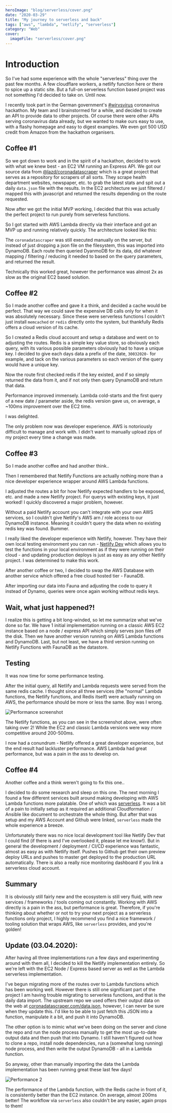 ```yaml
---
heroImage: "blog/serverless/cover.png"
date: "2020-03-29"
title: "My journey to serverless and back"
tags: ["aws", "lambda", "netlify", "serverless"]
category: "Web"
cover:
  imageFile: "serverless/cover.png"
---
```


# Introduction

So I've had some experience with the whole "serverless" thing over the past few months. A few cloudflare workers, a netlify function here or there to spice up a static site. But a full-on serverless function based project was not something I'd decided to take on. Until now.

I recently took part in the German government's [#wirvsvirus](https://wirvsvirushackathon.org) coronavirus hackathon. My team and I brainstormed for a while, and decided to create an API to provide data to other projects. Of course there were other APIs serving coronavirus data already, but we wanted to make ours easy to use, with a flashy homepage and easy to digest examples. We even got 500 USD credit from Amazon from the hackathon organisers.

## Coffee #1

So we got down to work and in the spirit of a hackathon, decided to work with what we knew best - an EC2 VM running an Express API. We got our source data from [@lazd/coronadatascraper](https://github.com/lazd/coronadatascraper) which is a great project that serves as a repository for scrapers of all sorts. They scrape health department websites, newspaper, etc. to grab the latest stats and spit out a daily `data.json` file with the results. In the EC2 architecture we just filtered / mapped this with javascript and returned the results depending on the route requested.

Now after we got the initial MVP working, I decided that this was actually the perfect project to run purely from serverless functions.

So I got started with AWS Lambda directly via their interface and got an MVP up and running relatively quickly. The architecture looked like this:

The `coronadatascraper` was still executed manually on the server, but instead of just dropping a json file on the filesystem, this was imported into DynamoDB. Each route then queried DyanmoDB for its data, did whatever mapping / filtering / reducing it needed to based on the query parameters, and returned the result.

Technically this worked great, however the performance was almost 2x as slow as the original EC2 based solution.

## Coffee #2

So I made another coffee and gave it a think, and decided a cache would be perfect. That way we could save the expensive DB calls only for when it was absolutely necessary. Since these were serverless functions I couldn't just install `memcached` or `redis` directly onto the system, but thankfully Redis offers a cloud version of its cache.

So I created a Redis cloud account and setup a database and went on to adjusting the routes. Redis is a simple key value store, so obviously each query, with its various possible parameters obviously had to have a unique key. I decided to give each days data a prefix of the date, `30032020-` for example, and tack on the various parameters so each version of the query would have a unique key.

Now the route first checked redis if the key existed, and if so simply returned the data from it, and if not only then query DynamoDB and return that data.

Performance improved immensely. Lambda cold-starts and the first query of a new date / parameter aside, the redis version gave us, on average, a ~100ms improvement over the EC2 time.

I was delighted.

The only problem now was developer experience. AWS is notoriously difficult to manage and work with. I didn't want to manually upload zips of my project every time a change was made.

## Coffee #3

So I made another coffee and had another think..

Then I remembered that Netlify Functions are actually nothing more than a nice developer experience wrapper around AWS Lambda functions.

I adjusted the routes a bit for how Netlify expected handlers to be exposed, etc. and made a new Netlify project. For querys with existing keys, it just worked! I quickly discovered a major problem, however.

Without a paid Netlify account you can't integrate with your own AWS services, so I couldn't give Netlify's AWS arn / role access to our DynamoDB instance. Meaning it couldn't query the data when no existing redis key was found. Bummer.

I really liked the developer experience with Netlify, however. They have their own local testing environment you can run - [Netlify Dev](https://netlify.com/dev) which allows you to test the functions in your local environment as if they were running on their cloud - and updating production deploys is just as easy as any other Netlify project. I was determined to make this work.

After another coffee or two, I decided to swap the AWS Database with another service which offered a free cloud hosted tier - FaunaDB.

After importing our data into Fauna and adjusting the code to query it instead of Dynamo, queries were once again working without redis keys.

## Wait, what just happened?!

I realize this is getting a bit long-winded, so let me summarize what we've done so far. We have 1 initial implementation running on a classic AWS EC2 instance based on a node / express API which simply serves json files off the disk. Then we have another version running on AWS Lambda functions and DynamoDB. Last, but not least, we have a third version running on Netlify Functions with FaunaDB as the datastore.

## Testing

It was now time for some performance testing.

After the initial query, all Netlify and Lambda requests were served from the same redis cache. I thought since all three services (the "normal" Lambda functions, the Netlify functions, and Redis itself) were actually running on AWS, the performance should be more or less the same. Boy was I wrong.

![Performance screenshot](/assets/blog/serverless/performance.png)

The Netlify functions, as you can see in the screenshot above, were often taking over 2! While the EC2 and classic Lambda versions were way more competitive around 200-500ms.

I now had a conundrum - Netlify offered a great developer experience, but the end result had lackluster performance. AWS Lambda had great performance, but was a pain in the ass to develop on.

## Coffee #4

Another coffee and a think weren't going to fix this one..

I decided to do some research and sleep on this one. The next morning I found a few different services built around making developing with AWS Lambda functions more palatable. One of which was [serverless](https://serverless.com). It was a bit of a pain to initially setup as it required an additional Cloudformation / Ansible like document to orchestrate the whole thing. But after that was setup and my AWS Account and Github were linked, `serverless` made the whole experience a breeze.

Unfortunately there was no nice local development tool like Netlify Dev that I could find (if there is and I've overlooked it, please let me know!). But in general the development / deployment / CI/CD experience was fantastic, almost as easy as with Netlify itself. Pushes to Github get their own preview deploy URLs and pushes to master get deployed to the production URL automatically. There is also a really nice monitoring dashboard if you link a serverless cloud account.

## Summary

It is obviously still fairly new and the ecosystem is still very fluid, with new services / frameworks / tools coming out constantly. Working with AWS directly is a pain in the ass, but performance is great. Therefore, if you're thinking about whether or not to try your next project as a serverless functions only project, I highly recommend you find a nice framework / tooling solution that wraps AWS, like `serverless` provides, and you're golden!

## Update (03.04.2020):

After having all three implementations run a few days and experimenting around with them all, I decided to kill the Netlify implementation entirely. So we're left with the EC2 Node / Express based server as well as the Lambda serverless implementation.

I've begun migrating more of the routes over to Lambda functions which has been working well. However there is still one significant part of the project I am having trouble migrating to serverless functions, and that is the daily data import. The upstream repo we used offers their output data on the web at [coronadatascraper.com/data.json](https://coronadatascraper.com/data.json), however, I can never be sure when they update this. I'd like to be able to just fetch this JSON into a function, manipulate it a bit, and push it into DynamoDB.

The other option is to mimic what we've been doing on the server and clone the repo and run the node process manually to get the most up-to-date output data and then push that into Dynamo. I still haven't figured out how to clone a repo, install node dependencies, run a (somewhat long running) node process, and then write the output DynamoDB - all in a Lambda function.

So anyway, other than manually importing the data the Lambda implementation has been running great these last few days!

![Performance 2](/assets/blog/serverless/performance2.png)

The performance of the Lambda function, with the Redis cache in front of it, is consistently better than the EC2 instance. On average, almost 200ms better! The workflow via `serverless` also couldn't be any easier, again props to them!
